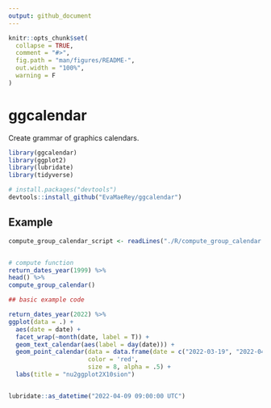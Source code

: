 ```yaml
---
output: github_document
---
```


<!-- README.md is generated from README.Rmd. Please edit that file -->

```r
knitr::opts_chunk$set(
  collapse = TRUE,
  comment = "#>",
  fig.path = "man/figures/README-",
  out.width = "100%",
  warning = F
)
```

# ggcalendar

<!-- badges: start -->
<!-- badges: end -->

Create grammar of graphics calendars.  


```r
library(ggcalendar)
library(ggplot2)
library(lubridate)
library(tidyverse)
```


``` r
# install.packages("devtools")
devtools::install_github("EvaMaeRey/ggcalendar")
```
## Example

```r
compute_group_calendar_script <- readLines("./R/compute_group_calendar.R")
```

```r

```

```r
# compute function
return_dates_year(1999) %>%
head() %>%
compute_group_calendar()
```


```r

## basic example code

return_dates_year(2022) %>% 
ggplot(data = .) + 
  aes(date = date) + 
  facet_wrap(~month(date, label = T)) + 
  geom_text_calendar(aes(label = day(date))) + 
  geom_point_calendar(data = data.frame(date = c("2022-03-19", "2022-04-09")),
                      color = 'red',
                      size = 8, alpha = .5) + 
  labs(title = "nu2ggplot2X10sion")


lubridate::as_datetime("2022-04-09 09:00:00 UTC")

```

